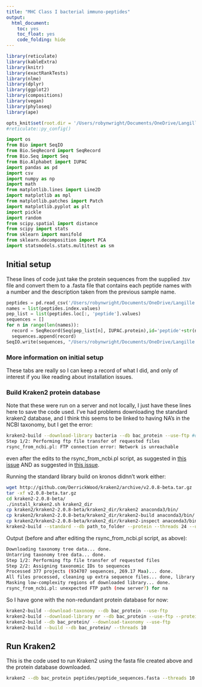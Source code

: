 ```yaml
---
title: "MHC Class I bacterial immuno-peptides"
output:
  html_document: 
    toc: yes
    toc_float: yes
    code_folding: hide
---
```


```R
library(reticulate)
library(kableExtra)
library(knitr)
library(exactRankTests)
library(nlme)
library(dplyr)
library(ggplot2)
library(compositions)
library(vegan)
library(phyloseq)
library(ape)

opts_knit$set(root.dir = '/Users/robynwright/Documents/OneDrive/Langille Lab postdoc/Peptides/')
#reticulate::py_config()
```

```python
import os
from Bio import SeqIO
from Bio.SeqRecord import SeqRecord
from Bio.Seq import Seq
from Bio.Alphabet import IUPAC
import pandas as pd
import csv
import numpy as np
import math
from matplotlib.lines import Line2D
import matplotlib as mpl
from matplotlib.patches import Patch
import matplotlib.pyplot as plt
import pickle
import random
from scipy.spatial import distance
from scipy import stats
from sklearn import manifold
from sklearn.decomposition import PCA
import statsmodels.stats.multitest as sm
```

## Initial setup {.tabset}

These lines of code just take the protein sequences from the supplied .tsv file and convert them to a .fasta file that contains each peptide names with a number and the description taken from the previous sample name.

```python
peptides = pd.read_csv('/Users/robynwright/Documents/OneDrive/Langille Lab postdoc/Peptides/wetransfer-6c2cc0/denovo_peptide_bacteria.tsv', header=0, index_col=0, sep='\t')
names = list(peptides.index.values)
pep_list = list(peptides.loc[:, 'peptide'].values)
sequences = []
for n in range(len(names)):
  record = SeqRecord(Seq(pep_list[n], IUPAC.protein),id='peptide'+str(n+1), description=names[n])
  sequences.append(record)
SeqIO.write(sequences, "/Users/robynwright/Documents/OneDrive/Langille Lab postdoc/Peptides/peptide_sequences.fasta", "fasta")
```

### More information on initial setup

These tabs are really so I can keep a record of what I did, and only of interest if you like reading about installation issues.

### Build Kraken2 protein database

Note that these were run on a server and not locally, I just have these lines here to save the code used. 
I've had problems downloading the standard kraken2 database, and I think this seems to be linked to having NA's in the NCBI taxonomy, but I get the error:
```bash
kraken2-build --download-library bacteria --db bac_protein --use-ftp #didn't work
Step 1/2: Performing ftp file transfer of requested files
rsync_from_ncbi.pl: FTP connection error: Network is unreachable
```
even after the edits to the rsync_from_ncbi.pl script, as suggested in [this issue](https://github.com/DerrickWood/kraken/issues/114) AND as suggested in [this issue](https://github.com/DerrickWood/kraken/issues/142).

Running the standard library build on kronos didnn't work either:
```bash
wget http://github.com/DerrickWood/kraken2/archive/v2.0.8-beta.tar.gz
tar -xf v2.0.8-beta.tar.gz
cd kraken2-2.0.8-beta/
./install_kraken2.sh kraken2_dir
cp kraken2/kraken2-2.0.8-beta/kraken2_dir/kraken2 anaconda3/bin/
cp kraken2/kraken2-2.0.8-beta/kraken2_dir/kraken2-build anaconda3/bin/
cp kraken2/kraken2-2.0.8-beta/kraken2_dir/kraken2-inspect anaconda3/bin/
kraken2-build --standard --db path_to_folder --protein --threads 24 --use-ftp
```
Output (before and after editing the rsync_from_ncbi.pl script, as above):
```bash
Downloading taxonomy tree data... done.
Untarring taxonomy tree data... done.
Step 1/2: Performing ftp file transfer of requested files
Step 2/2: Assigning taxonomic IDs to sequences
Processed 377 projects (934707 sequences, 269.17 Maa)... done.
All files processed, cleaning up extra sequence files... done, library complete.
Masking low-complexity regions of downloaded library... done.
rsync_from_ncbi.pl: unexpected FTP path (new server?) for na
```

So I have gone with the non-redundant protein database for now:
```bash
kraken2-build --download-taxonomy --db bac_protein --use-ftp
kraken2-build --download-library nr --db bac_protein --use-ftp --protein
kraken2-build --db bac_protein/ --download-taxonomy --use-ftp
kraken2-build --build --db bac_protein/ --threads 10
```

## Run Kraken2

This is the code used to run Kraken2 using the fasta file created above and the protein database downloaded.

```bash
kraken2 --db bac_protein peptides/peptide_sequences.fasta --threads 10 --confidence 0.1 --output peptides/kraken2_out/peptide_sequences.out
```